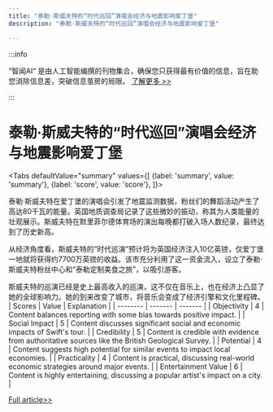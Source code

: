 ```yaml
---
title: "泰勒·斯威夫特的“时代巡回”演唱会经济与地震影响爱丁堡"
description: "泰勒·斯威夫特的“时代巡回”演唱会经济与地震影响爱丁堡"

---
```



:::info

“智闻AI“ 是由人工智能编撰的刊物集合，确保您只获得最有价值的信息，旨在助您消除信息差，突破信息茧房的局限。  [了解更多 >>](/)

:::

# 泰勒·斯威夫特的“时代巡回”演唱会经济与地震影响爱丁堡


<Tabs
	defaultValue="summary"
	values={[
	{label: 'summary', value: 'summary'},
	{label: 'score', value: 'score'},
]}>
<TabItem value="summary">


泰勒·斯威夫特在爱丁堡的演唱会引发了地震监测数据，粉丝们的舞蹈活动产生了高达80千瓦的能量。英国地质调查局记录了这些微妙的振动，称其为人类能量的壮观展示。斯威夫特在默里菲尔德体育场的演出每晚都打破入场人数纪录，最终达到了历史新高。

从经济角度看，斯威夫特的“时代巡演”预计将为英国经济注入10亿英镑，仅爱丁堡一地就将获得约7700万英镑的收益。该市充分利用了这一资金流入，设立了泰勒·斯威夫特粉丝中心和“泰勒定制美食之旅”，以吸引游客。

斯威夫特的巡演已经是史上最高收入的巡演，这不仅在音乐上，也在经济上凸显了她的全球影响力。她的到来改变了城市，将音乐会变成了经济引擎和文化里程碑。
</TabItem>
<TabItem value="score">
	| Scores     | Value   | Explanation |
	| -------- | ------- | ------- |
	| Objectivity  | 4    | Content balances reporting with some bias towards positive impact.    |
	| Social Impact | 5     | Content discusses significant social and economic impacts of Swift's tour.    |
	| Credibility    | 5    | Content is credible with evidence from authoritative sources like the British Geological Survey.    |
	| Potential    | 4    | Content suggests high potential for similar events to impact local economies.    |
	| Practicality    | 4    | Content is practical, discussing real-world economic strategies around major events.    |
	| Entertainment Value    | 6    | Content is highly entertaining, discussing a popular artist's impact on a city.    |
</TabItem>
</Tabs>

[Full article>>](https://www.cnbc.com/2024/06/13/taylor-swift-eras-tour-shows-trigger-earthquake-readings-in-scotland.html)
